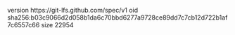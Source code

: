 version https://git-lfs.github.com/spec/v1
oid sha256:b03c9066d2d058b1da6c70bbd6277a9728ce89dd7c7cb12d722b1af7c6557c66
size 22954
